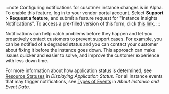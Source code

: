 :::note
Configuring notifications for cusotmer instance changes is in Alpha. To enable this feature, log in to your vendor portal account. Select **Support** > **Request a feature**, and submit a feature request for "Instance Insights Notifications". To access a pre-filled version of this form, click [this link](https://vendor.replicated.com/support?requestType=feature&productArea=vendor&title=I+Would+Like+to+be+an+Instance+Insights+Notifications+Alpha+Tester).
:::

Notifications can help catch problems before they happen and let you proactively contact customers to prevent support cases. For example, you can be notified of a degraded status and you can contact your customer about fixing it before the instance goes down. This approach can make issues quicker and easier to solve, and improve the customer experience with less down time.

For more information about how application status is determined, see [Resource Statuses](admin-console-display-app-status#resource-statuses) in _Displaying Application Status_. For all instance events that may trigger notifications, see [Types of Events](instance-insights-event-data#types-of-events) in _About Instance and Event Data_.
